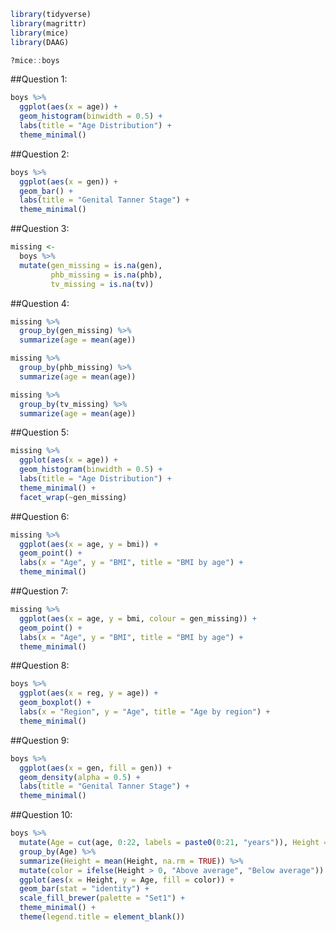 ```r
library(tidyverse)
library(magrittr)
library(mice)
library(DAAG)
```


```r
?mice::boys
```

##Question 1:

```r
boys %>% 
  ggplot(aes(x = age)) +
  geom_histogram(binwidth = 0.5) +
  labs(title = "Age Distribution") +
  theme_minimal()
```

##Question 2:

```r
boys %>% 
  ggplot(aes(x = gen)) +
  geom_bar() +
  labs(title = "Genital Tanner Stage") +
  theme_minimal()
```

##Question 3:

```r
missing <-
  boys %>% 
  mutate(gen_missing = is.na(gen),
         phb_missing = is.na(phb), 
         tv_missing = is.na(tv))
```

##Question 4:

```r
missing %>% 
  group_by(gen_missing) %>% 
  summarize(age = mean(age))

missing %>% 
  group_by(phb_missing) %>% 
  summarize(age = mean(age))

missing %>% 
  group_by(tv_missing) %>% 
  summarize(age = mean(age))
```

##Question 5:

```r
missing %>% 
  ggplot(aes(x = age)) +
  geom_histogram(binwidth = 0.5) +
  labs(title = "Age Distribution") +
  theme_minimal() +
  facet_wrap(~gen_missing)
```

##Question 6:

```r
missing %>% 
  ggplot(aes(x = age, y = bmi)) +
  geom_point() +
  labs(x = "Age", y = "BMI", title = "BMI by age") +
  theme_minimal()
```

##Question 7:

```r
missing %>% 
  ggplot(aes(x = age, y = bmi, colour = gen_missing)) +
  geom_point() +
  labs(x = "Age", y = "BMI", title = "BMI by age") +
  theme_minimal()
```

##Question 8:

```r
boys %>% 
  ggplot(aes(x = reg, y = age)) +
  geom_boxplot() +
  labs(x = "Region", y = "Age", title = "Age by region") +
  theme_minimal()
```
##Question 9:

```r
boys %>% 
  ggplot(aes(x = gen, fill = gen)) +
  geom_density(alpha = 0.5) +
  labs(title = "Genital Tanner Stage") +
  theme_minimal()
```

##Question 10:

```r
boys %>% 
  mutate(Age = cut(age, 0:22, labels = paste0(0:21, "years")), Height = hgt - mean(hgt, na.rm = TRUE)) %>% 
  group_by(Age) %>% 
  summarize(Height = mean(Height, na.rm = TRUE)) %>% 
  mutate(color = ifelse(Height > 0, "Above average", "Below average")) %>% 
  ggplot(aes(x = Height, y = Age, fill = color)) +
  geom_bar(stat = "identity") +
  scale_fill_brewer(palette = "Set1") +
  theme_minimal() +
  theme(legend.title = element_blank())

```

